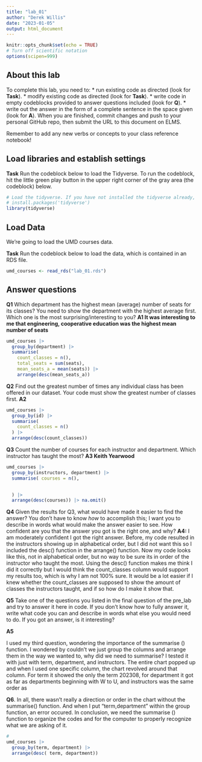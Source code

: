 ```yaml
---
title: "lab_01"
author: "Derek Willis"
date: "2023-01-05"
output: html_document
---
```


```r
knitr::opts_chunk$set(echo = TRUE)
# Turn off scientific notation
options(scipen=999)
```

## About this lab

To complete this lab, you need to: \* run existing code as directed (look for **Task**). \* modify existing code as directed (look for **Task**). \* write code in empty codeblocks provided to answer questions included (look for **Q**). \* write out the answer in the form of a complete sentence in the space given (look for **A**). When you are finished, commit changes and push to your personal GitHub repo, then submit the URL to this document on ELMS.

Remember to add any new verbs or concepts to your class reference notebook!

## Load libraries and establish settings

**Task** Run the codeblock below to load the Tidyverse. To run the codeblock, hit the little green play button in the upper right corner of the gray area (the codeblock) below.

```r
# Load the tidyverse. If you have not installed the tidyverse already, remove the # from the next line and run it first.  
# install.packages('tidyverse')
library(tidyverse)
```

## Load Data

We're going to load the UMD courses data.

**Task** Run the codeblock below to load the data, which is contained in an RDS file.

```r
umd_courses <- read_rds("lab_01.rds")
```

## Answer questions

**Q1** Which department has the highest mean (average) number of seats for its classes? You need to show the department with the highest average first. Which one is the most surprising/interesting to you? **A1 It was interesting to me that engineering, cooperative education was the highest mean number of seats**

```r
umd_courses |>
  group_by(department) |>
  summarise(
    count_classes = n(),
    total_seats = sum(seats),
    mean_seats_a = mean(seats)) |>
    arrange(desc(mean_seats_a))
```

**Q2** Find out the greatest number of times any individual class has been offered in our dataset. Your code must show the greatest number of classes first. **A2**

```r
umd_courses |>
  group_by(id) |>
  summarise(
    count_classes = n()
  ) |>
  arrange(desc(count_classes))
```

**Q3** Count the number of courses for each instructor and department. Which instructor has taught the most? **A3 Keith Yearwood**

```r
umd_courses |>
  group_by(instructors, department) |>
  summarise( courses = n(),
 

  ) |>
  arrange(desc(courses)) |> na.omit()
```

**Q4** Given the results for Q3, what would have made it easier to find the answer? You don't have to know *how* to accomplish this; I want you to describe in words what would make the answer easier to see. How confident are you that the answer you got is the right one, and why? **A4:** I am moderately confident I got the right answer. Before, my code resulted in the instructors showing up in alphabetical order, but I did not want this so I included the desc() function in the arrange() function. Now my code looks like this, not in alphabetical order, but no way to be sure its in order of the instructor who taught the most. Using the desc() function makes me think I did it correctly but I would think the count_classes column would support my results too, which is why I am not 100% sure. It would be a lot easier if I knew whether the count_classes are supposed to show the amount of classes the instructors taught, and if so how do I make it show that.

**Q5** Take one of the questions you listed in the final question of the pre_lab and try to answer it here in code. If you don't know how to fully answer it, write what code you can and describe in words what else you would need to do. If you got an answer, is it interesting?

**A5**

I used my third question, wondering the importance of the summarise () function. I wondered by couldn't we just group the columns and arrange them in the way we wanted to, why did we need to summarise? I tested it with just with term, department, and instructors. The entire chart popped up and when I used one specific column, the chart revolved around that column. For term it showed the only the term 202308, for department it got as far as departments beginning with W to U, and instructors was the same order as

**Q6**. In all, there wasn't really a direction or order in the chart without the summarise() function. And when I put "term,department" within the group function, an error occured. In conclusion, we need the summarise () function to organize the codes and for the computer to properly recognize what we are asking of it.

```r
#
umd_courses |>
  group_by(term, department) |>
  arrange(desc( term, department))
```
